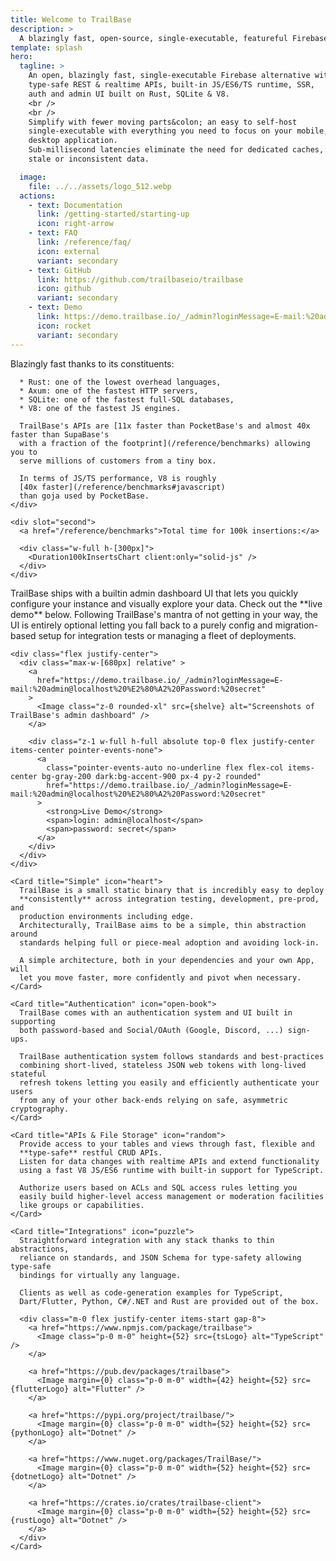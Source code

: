 ```yaml
---
title: Welcome to TrailBase
description: >
  A blazingly fast, open-source, single-executable, featureful Firebase alternative.
template: splash
hero:
  tagline: >
    An open, blazingly fast, single-executable Firebase alternative with
    type-safe REST & realtime APIs, built-in JS/ES6/TS runtime, SSR,
    auth and admin UI built on Rust, SQLite & V8.
    <br />
    <br />
    Simplify with fewer moving parts&colon; an easy to self-host
    single-executable with everything you need to focus on your mobile, web or
    desktop application.
    Sub-millisecond latencies eliminate the need for dedicated caches, no more
    stale or inconsistent data.

  image:
    file: ../../assets/logo_512.webp
  actions:
    - text: Documentation
      link: /getting-started/starting-up
      icon: right-arrow
    - text: FAQ
      link: /reference/faq/
      icon: external
      variant: secondary
    - text: GitHub
      link: https://github.com/trailbaseio/trailbase
      icon: github
      variant: secondary
    - text: Demo
      link: https://demo.trailbase.io/_/admin?loginMessage=E-mail:%20admin@localhost%20%E2%80%A2%20Password:%20secret
      icon: rocket
      variant: secondary
---
```







<div class="flex flex-col gap-4">

  <SplitCard title="Performance" icon="rocket">
    <div slot="first">
      Blazingly fast thanks to its constituents:

      * Rust: one of the lowest overhead languages,
      * Axum: one of the fastest HTTP servers,
      * SQLite: one of the fastest full-SQL databases,
      * V8: one of the fastest JS engines.

      TrailBase's APIs are [11x faster than PocketBase's and almost 40x faster than SupaBase's
      with a fraction of the footprint](/reference/benchmarks) allowing you to
      serve millions of customers from a tiny box.

      In terms of JS/TS performance, V8 is roughly
      [40x faster](/reference/benchmarks#javascript)
      than goja used by PocketBase.
    </div>

    <div slot="second">
      <a href="/reference/benchmarks">Total time for 100k insertions:</a>

      <div class="w-full h-[300px]">
        <Duration100kInsertsChart client:only="solid-js" />
      </div>
    </div>
  </SplitCard>

  <Card title="Admin Dashboard" icon="setting">
    TrailBase ships with a builtin admin dashboard UI that lets you quickly
    configure your instance and visually explore your data.
    Check out the **live demo** below.
    Following TrailBase's mantra of not getting in your way, the UI is
    entirely optional letting you fall back to a purely config and
    migration-based setup for integration tests or managing a fleet of
    deployments.

    <div class="flex justify-center">
      <div class="max-w-[680px] relative" >
        <a
          href="https://demo.trailbase.io/_/admin?loginMessage=E-mail:%20admin@localhost%20%E2%80%A2%20Password:%20secret"
        >
          <Image class="z-0 rounded-xl" src={shelve} alt="Screenshots of TrailBase's admin dashboard" />
        </a>

        <div class="z-1 w-full h-full absolute top-0 flex justify-center items-center pointer-events-none">
          <a
            class="pointer-events-auto no-underline flex flex-col items-center bg-gray-200 dark:bg-accent-900 px-4 py-2 rounded"
            href="https://demo.trailbase.io/_/admin?loginMessage=E-mail:%20admin@localhost%20%E2%80%A2%20Password:%20secret"
          >
            <strong>Live Demo</strong>
            <span>login: admin@localhost</span>
            <span>password: secret</span>
          </a>
        </div>
      </div>
    </div>
  </Card>

  <CardGrid>

    <Card title="Simple" icon="heart">
      TrailBase is a small static binary that is incredibly easy to deploy
      **consistently** across integration testing, development, pre-prod, and
      production environments including edge.
      Architecturally, TrailBase aims to be a simple, thin abstraction around
      standards helping full or piece-meal adoption and avoiding lock-in.

      A simple architecture, both in your dependencies and your own App, will
      let you move faster, more confidently and pivot when necessary.
    </Card>

    <Card title="Authentication" icon="open-book">
      TrailBase comes with an authentication system and UI built in supporting
      both password-based and Social/OAuth (Google, Discord, ...) sign-ups.

      TrailBase authentication system follows standards and best-practices
      combining short-lived, stateless JSON web tokens with long-lived stateful
      refresh tokens letting you easily and efficiently authenticate your users
      from any of your other back-ends relying on safe, asymmetric cryptography.
    </Card>

    <Card title="APIs & File Storage" icon="random">
      Provide access to your tables and views through fast, flexible and
      **type-safe** restful CRUD APIs.
      Listen for data changes with realtime APIs and extend functionality
      using a fast V8 JS/ES6 runtime with built-in support for TypeScript.

      Authorize users based on ACLs and SQL access rules letting you
      easily build higher-level access management or moderation facilities
      like groups or capabilities.
    </Card>

    <Card title="Integrations" icon="puzzle">
      Straightforward integration with any stack thanks to thin abstractions,
      reliance on standards, and JSON Schema for type-safety allowing type-safe
      bindings for virtually any language.

      Clients as well as code-generation examples for TypeScript,
      Dart/Flutter, Python, C#/.NET and Rust are provided out of the box.

      <div class="m-0 flex justify-center items-start gap-8">
        <a href="https://www.npmjs.com/package/trailbase">
          <Image class="p-0 m-0" height={52} src={tsLogo} alt="TypeScript" />
        </a>

        <a href="https://pub.dev/packages/trailbase">
          <Image margin={0} class="p-0 m-0" width={42} height={52} src={flutterLogo} alt="Flutter" />
        </a>

        <a href="https://pypi.org/project/trailbase/">
          <Image margin={0} class="p-0 m-0" width={52} height={52} src={pythonLogo} alt="Dotnet" />
        </a>

        <a href="https://www.nuget.org/packages/TrailBase/">
          <Image margin={0} class="p-0 m-0" width={52} height={52} src={dotnetLogo} alt="Dotnet" />
        </a>

        <a href="https://crates.io/crates/trailbase-client">
          <Image margin={0} class="p-0 m-0" width={52} height={52} src={rustLogo} alt="Dotnet" />
        </a>
      </div>
    </Card>

  </CardGrid>

</div>

<div class="h-8" />

<div class="flex justify-center">
  <div class="md:w-[80%] flex flex-col items-center gap-4">
    <Aside type="tip" title="Roadmap">
      <Roadmap />
    </Aside>

  </div>
</div>
